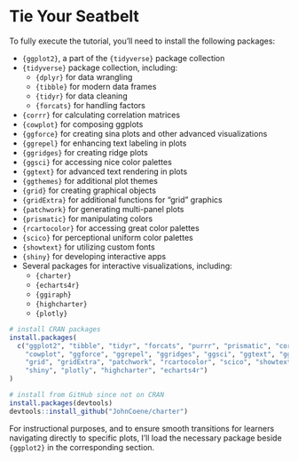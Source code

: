 # Tie Your Seatbelt {#prep}

To fully execute the tutorial, you'll need to install the following packages:

* `{ggplot2}`, a part of the `{tidyverse}` package collection
* `{tidyverse}` package collection, including:
    * `{dplyr}` for data wrangling
    * `{tibble}` for modern data frames
    * `{tidyr}` for data cleaning
    * `{forcats}` for handling factors
* `{corrr}` for calculating correlation matrices
* `{cowplot}` for composing ggplots
* `{ggforce}` for creating sina plots and other advanced visualizations
* `{ggrepel}` for enhancing text labeling in plots
* `{ggridges}` for creating ridge plots
* `{ggsci}` for accessing nice color palettes
* `{ggtext}` for advanced text rendering in plots
* `{ggthemes}` for additional plot themes
* `{grid}` for creating graphical objects
* `{gridExtra}` for additional functions for "grid" graphics
* `{patchwork}` for generating multi-panel plots
* `{prismatic}` for manipulating colors
* `{rcartocolor}` for accessing great color palettes
* `{scico}` for perceptional uniform color palettes
* `{showtext}` for utilizing custom fonts
* `{shiny}` for developing interactive apps
* Several packages for interactive visualizations, including:
    * `{charter}`
    * `{echarts4r}`
    * `{ggiraph}`
    * `{highcharter}`
    * `{plotly}`

```r
# install CRAN packages
install.packages(
  c("ggplot2", "tibble", "tidyr", "forcats", "purrr", "prismatic", "corrr", 
    "cowplot", "ggforce", "ggrepel", "ggridges", "ggsci", "ggtext", "ggthemes", 
    "grid", "gridExtra", "patchwork", "rcartocolor", "scico", "showtext", 
    "shiny", "plotly", "highcharter", "echarts4r")
)

# install from GitHub since not on CRAN
install.packages(devtools)
devtools::install_github("JohnCoene/charter")
```

For instructional purposes, and to ensure smooth transitions for learners navigating directly to specific plots, I'll load the necessary package beside `{ggplot2}` in the corresponding section.